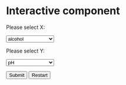 # Interactive component


<script src="https://d3js.org/d3.v4.js"></script>
<div id="my_dataviz"></div>


<p>Please select X:</p>
<select id="selectx">
  <option value="alcohol">alcohol</option>
  <option value="pH">pH</option>
  <option value="chlorides">chlorides</option>
  <option value="citric_acid">citric acid</option>
  <option value="density">density</option>
  <option value="fixed_acidity">fixed acidity</option>
  <option value="free_sulfur_dioxide">free sulfur dioxide</option>
  <option value="residual_sugar">residual sugar</option>
  <option value="total_sulfur_dioxide">total sulfur dioxide</option>
  <option value="volatile_acidity">volatile acidity</option>
  <option value="quality">quality</option>
</select>

<p>Please select Y:</p>
<select id="selecty">
  <option value="pH">pH</option>
  <option value="alcohol">alcohol</option>
  <option value="chlorides">chlorides</option>
  <option value="citric_acid">citric acid</option>
  <option value="density">density</option>
  <option value="fixed_acidity">fixed acidity</option>
  <option value="free_sulfur_dioxide">free sulfur dioxide</option>
  <option value="residual_sugar">residual sugar</option>
  <option value="total_sulfur_dioxide">total sulfur dioxide</option>
  <option value="volatile_acidity">volatile acidity</option>
  <option value="quality">quality</option>
</select>


<button id="submit">Submit</button>
<button id="restart">Restart</button>



<script>
  var margin = {top: 10, right: 30, bottom: 30, left: 60},
    width = 460 - margin.left - margin.right,
    height = 400 - margin.top - margin.bottom;

  var svg = d3.select("#my_dataviz")
    .append("svg")
    .attr("width", width + margin.left + margin.right)
    .attr("height", height + margin.top + margin.bottom)
    .append("g")
    .attr("transform", "translate(" + margin.left + "," + margin.top + ")")




  var rowConverter = function (d) {
    return {
    alcohol: +d.alcohol,
    chlorides: +d.chlorides,
    citric_acid: +d.citric_acid,
    density: +d.density,
    fixed_acidity: +d.fixed_acidity,
    free_sulfur_dioxide: +d.free_sulfur_dioxide,
    pH: +d.pH,
    quality: +d.quality,
    residual_sugar: +d.residual_sugar,
    sulphates: +d.sulphates,
    total_sulfur_dioxide: +d.total_sulfur_dioxide,
    volatile_acidity: +d.volatile_acidity,
    quality_category: d.quality_category,
    color: d.color
    }
};




  var parse = function (data) {
    
    var x = d3.scaleLinear()
      .domain([8, 15])
      .range([0, width]);
    
    svg.append("g")
      .attr("transform", "translate(0," + height + ")")
      .call(d3.axisBottom(x));

    
    var y = d3.scaleLinear()
    .domain([2, 5])
    .range([height, 0]);
    
    svg.append("g")
      .call(d3.axisLeft(y));


    var selectedOption1 = "alcohol"
    var selectedOption2 = "pH"

    d3.select("select#selectx").on("change", function(d){
      selectedOption1 = d3.select(this).property("value")
    
    })

    d3.select("select#selecty").on("change", function(d){
      selectedOption2 = d3.select(this).property("value")
    
    })


    d3.select("#submit").on("click", function () {
    
      var margin = {top: 10, right: 30, bottom: 30, left: 60},
          width = 460 - margin.left - margin.right,
          height = 400 - margin.top - margin.bottom;

    
      var svg = d3.select("#my_dataviz")
        .append("svg")
        .attr("width", width + margin.left + margin.right)
        .attr("height", height + margin.top + margin.bottom)
        .append("g")
        .attr("transform",
              "translate(" + margin.left + "," + margin.top + ")")
    
      if (selectedOption1 == "alcohol") {
        var x = d3.scaleLinear()
          .domain([8, 15])
          .range([0, width]);
          
        svg.append("g")
          .attr("transform", "translate(0," + height + ")")
        .call(d3.axisBottom(x));
    } else if (selectedOption1 == "chlorides") {
      var x = d3.scaleLinear()
        .domain([0.00, 0.70])
        .range([0, width]);
      svg.append("g")
        .attr("transform", "translate(0," + height + ")")
        .call(d3.axisBottom(x));
    } else if (selectedOption1 == "citric_acid") {
      var x = d3.scaleLinear()
        .domain([0, 1])
        .range([0, width]);
      svg.append("g")
        .attr("transform", "translate(0," + height + ")")
        .call(d3.axisBottom(x));
    } else if (selectedOption1 == "density") {
      var x = d3.scaleLinear()
        .domain([0.9900, 1.0050])
        .range([0, width]);
      svg.append("g")
        .attr("transform", "translate(0," + height + ")")
        .call(d3.axisBottom(x));
    } else if (selectedOption1 == "fixed_acidity") {
      var x = d3.scaleLinear()
        .domain([4, 16])
        .range([0, width]);
      //console.log(x)
      svg.append("g")
        .attr("transform", "translate(0," + height + ")")
        .call(d3.axisBottom(x));
    } else if (selectedOption1 == "free_sulfur_dioxide") {
      var x = d3.scaleLinear()
        .domain([0, 100])
        .range([0, width]);
      svg.append("g")
        .attr("transform", "translate(0," + height + ")")
        .call(d3.axisBottom(x));
    } else if (selectedOption1 == "pH") {
      var x = d3.scaleLinear()
        .domain([2, 5])
        .range([0, width]);
      svg.append("g")
        .attr("transform", "translate(0," + height + ")")
        .call(d3.axisBottom(x));
    } else if (selectedOption1 == "quality") {
      var x = d3.scaleLinear()
        .domain([0, 10])
        .range([0, width]);
      svg.append("g")
        .attr("transform", "translate(0," + height + ")")
        .call(d3.axisBottom(x));
    } else if (selectedOption1 == "residual_sugar") {
      var x = d3.scaleLinear()
        .domain([0, 16])
        .range([0, width]);
      svg.append("g")
        .attr("transform", "translate(0," + height + ")")
        .call(d3.axisBottom(x));
    } else if (selectedOption1 == "sulphates") {
      var x = d3.scaleLinear()
        .domain([0, 2])
        .range([0, width]);
      svg.append("g")
        .attr("transform", "translate(0," + height + ")")
        .call(d3.axisBottom(x));

    } else if (selectedOption1 == "total_sulfur_dioxide") {
      var x = d3.scaleLinear()
        .domain([0, 300])
        .range([0, width]);
      svg.append("g")
        .attr("transform", "translate(0," + height + ")")
        .call(d3.axisBottom(x));
    } else {
      var x = d3.scaleLinear()
        .domain([0, 2])
        .range([0, width]);
      svg.append("g")
        .attr("transform", "translate(0," + height + ")")
        .call(d3.axisBottom(x));
    }



      if (selectedOption2 == "alcohol") {
        var y = d3.scaleLinear()
          .domain([8, 15])
          .range([height, 0]);
        svg.append("g")
          .call(d3.axisLeft(y));
      } else if (selectedOption2 == "chlorides") {
        var y = d3.scaleLinear()
          .domain([0.00, 0.70])
          .range([height, 0]);
        svg.append("g")
          .call(d3.axisLeft(y));
      } else if (selectedOption2 == "citric_acid") {
        var y = d3.scaleLinear()
          .domain([0, 1])
          .range([height, 0]);
        svg.append("g")
          .call(d3.axisLeft(y));
      } else if (selectedOption2 == "density") {
        var y = d3.scaleLinear()
          .domain([0.9900, 1.0050])
          .range([height, 0]);
        svg.append("g")
          .call(d3.axisLeft(y));
      } else if (selectedOption2 == "fixed_acidity") {
        var y = d3.scaleLinear()
          .domain([4, 16])
          .range([height, 0]);
        svg.append("g")
          .call(d3.axisLeft(y));
      } else if (selectedOption2 == "free_sulfur_dioxide") {
        var y = d3.scaleLinear()
          .domain([0, 100])
          .range([height, 0]);
        svg.append("g")
          .call(d3.axisLeft(y));
      } else if (selectedOption2 == "pH") {
        var y = d3.scaleLinear()
          .domain([2, 5])
          .range([height, 0]);
        svg.append("g")
          .call(d3.axisLeft(y));
      } else if (selectedOption2 == "quality") {
        var y = d3.scaleLinear()
          .domain([0, 10])
          .range([height, 0]);
        svg.append("g")
          .call(d3.axisLeft(y));
      } else if (selectedOption2 == "residual_sugar") {
        var y = d3.scaleLinear()
          .domain([0, 16])
          .range([height, 0]);
        svg.append("g")
          .call(d3.axisLeft(y));
      } else if (selectedOption2 == "sulphates") {
        var y = d3.scaleLinear()
          .domain([0, 2])
          .range([height, 0]);
        svg.append("g")
          .call(d3.axisLeft(y));
      } else if (selectedOption2 == "total_sulfur_dioxide") {
        var y = d3.scaleLinear()
          .domain([0, 300])
          .range([height, 0]);
        svg.append("g")
          .call(d3.axisLeft(y));
      } else {
        var y = d3.scaleLinear()
          .domain([0, 2])
          .range([height, 0]);
        svg.append("g")
          .call(d3.axisLeft(y));
      }

      svg.append('g')
        .selectAll("dot")
        .data(data)
        .enter()
        .append("circle")
          .attr("cx",  d => x(d[selectedOption1]))
          .attr("cy", d => y(d[selectedOption2]))
          .attr("r", 1.5)
          .style("fill", d => d.color);


      // text label for the x axis
      svg.append("text")
          .attr("transform",
                "translate(" + (width/2) + " ," +
                               (height + margin.top + 20) + ")")
          .style("text-anchor", "middle")
          .text(selectedOption1);

      // text label for the y axis
      svg.append("text")
          .attr("transform", "rotate(-90)")
          .attr("y", 0 - margin.left)
          .attr("x",0 - (height / 2))
          .attr("dy", "1em")
          .style("text-anchor", "middle")
          .text(selectedOption2);

      var title = selectedOption2 + " vs " + selectedOption1;
      svg.append("text")
        .attr("x", (width / 2))
        .attr("y", 0 - (margin.top/10000))
        .attr("text-anchor", "middle")
        .style("font-size", "15px")
        .text(title);

      svg.append("circle").attr("cx",300).attr("cy",30).attr("r", 2).style("fill", "red")
      svg.append("circle").attr("cx",300).attr("cy",60).attr("r", 2).style("fill", "green")
      svg.append("circle").attr("cx",300).attr("cy",90).attr("r", 2).style("fill", "blue")
      svg.append("text").attr("x", 320).attr("y", 30).text("poor").style("font-size", "15px").attr("alignment-baseline","middle")
      svg.append("text").attr("x", 320).attr("y", 60).text("avg").style("font-size", "15px").attr("alignment-baseline","middle")
      svg.append("text").attr("x", 320).attr("y", 90).text("good").style("font-size", "15px").attr("alignment-baseline","middle")

  });

  d3.select("#restart").on("click", function () {
    d3.selectAll('svg').remove();
  });



  // Add dots
  svg.append('g')
    .selectAll("dot")
    .data(data)
    .enter()
    .append("circle")
      .attr("cx",  d => x(d[selectedOption1]))
      .attr("cy", d => y(d[selectedOption2]))
      .attr("r", 1.5)
      .style("fill", d => d.color);

  // text label for the x axis
  svg.append("text")
      .attr("transform",
            "translate(" + (width/2) + " ," +
                           (height + margin.top + 20) + ")")
      .style("text-anchor", "middle")
      .text("alcohol");

  // text label for the y axis
  svg.append("text")
      .attr("transform", "rotate(-90)")
      .attr("y", 0 - margin.left)
      .attr("x",0 - (height / 2))
      .attr("dy", "1em")
      .style("text-anchor", "middle")
      .text("pH");

  svg.append("text")
    .attr("x", (width / 2))
    .attr("y", 0 - (margin.top/10000))
    .attr("text-anchor", "middle")
    .style("font-size", "15px")
    .text("pH vs alcohol");

  svg.append("circle").attr("cx",300).attr("cy",30).attr("r", 2).style("fill", "red")
  svg.append("circle").attr("cx",300).attr("cy",60).attr("r", 2).style("fill", "green")
  svg.append("circle").attr("cx",300).attr("cy",90).attr("r", 2).style("fill", "blue")
  svg.append("text").attr("x", 320).attr("y", 30).text("poor").style("font-size", "15px").attr("alignment-baseline","middle")
  svg.append("text").attr("x", 320).attr("y", 60).text("avg").style("font-size", "15px").attr("alignment-baseline","middle")
  svg.append("text").attr("x", 320).attr("y", 90).text("good").style("font-size", "15px").attr("alignment-baseline","middle")
}

d3.csv("https://raw.githubusercontent.com/sallytt22/winequality/main/resource/winequality-red-transform.csv",
rowConverter,parse)
</script>
